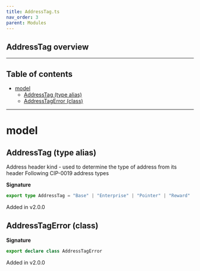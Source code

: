 ```yaml
---
title: AddressTag.ts
nav_order: 3
parent: Modules
---
```


## AddressTag overview

---

<h2 className="text-delta">Table of contents</h2>

- [model](#model)
  - [AddressTag (type alias)](#addresstag-type-alias)
  - [AddressTagError (class)](#addresstagerror-class)

---

# model

## AddressTag (type alias)

Address header kind - used to determine the type of address from its header
Following CIP-0019 address types

**Signature**

```ts
export type AddressTag = "Base" | "Enterprise" | "Pointer" | "Reward" | "Byron"
```

Added in v2.0.0

## AddressTagError (class)

**Signature**

```ts
export declare class AddressTagError
```

Added in v2.0.0
